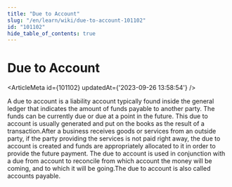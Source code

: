 ```yaml
---
title: "Due to Account"
slug: "/en/learn/wiki/due-to-account-101102"
id: "101102"
hide_table_of_contents: true
---
```



# Due to Account

<ArticleMeta id={101102} updatedAt={'2023-09-26 13:58:54'} />
<div className='border-solid border-b border-t-0 my-4 border-[var(--ifm-color-gray-300)]' />

A due to account is a liability account typically found inside the general ledger that indicates the amount of funds payable to another party. The funds can be currently due or due at a point in the future. This due to account is usually generated and put on the books as the result of a transaction.After a business receives goods or services from an outside party, if the party providing the services is not paid right away, the due to account is created and funds are appropriately allocated to it in order to provide the future payment. The due to account is used in conjunction with a due from account to reconcile from which account the money will be coming, and to which it will be going.The due to account is also called accounts payable.

